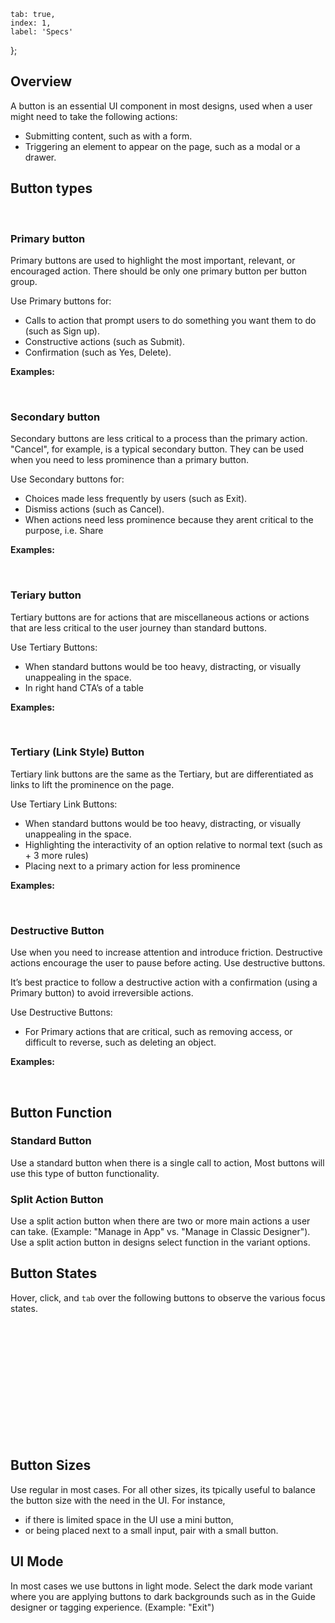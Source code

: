     tab: true,
    index: 1,
    label: 'Specs'
};


## Overview

A button is an essential UI component in most designs, used when a user might need to take the following actions:

-   Submitting content, such as with a form.
-   Triggering an element to appear on the page, such as a modal or a drawer.

## Button types

<PendoButton label="Button" type="primary" />
&ensp;&ensp;
<PendoButton label="Button" type="secondary" />
&ensp;&ensp;
<PendoButton label="Button" type="tertiary" />
&ensp;&ensp;
<PendoButton label="Button" type="link" />
&ensp;&ensp;
<PendoButton label="Button" type="danger" />

### Primary button

Primary buttons are used to highlight the most important, relevant, or encouraged action. There should be only one primary button per button group.

Use Primary buttons for:

-   Calls to action that prompt users to do something you want them to do (such as Sign up).
-   Constructive actions (such as Submit).
-   Confirmation (such as Yes, Delete).

**Examples:**

<PendoButton label="Save Changes" type="primary" />
&ensp;&ensp;
<PendoButton label="Manage Features In-App" type="primary" />

### Secondary button

Secondary buttons are less critical to a process than the primary action. "Cancel", for example, is a typical secondary button. They can be used when you need to less prominence than a primary button.

Use Secondary buttons for:

-   Choices made less frequently by users (such as Exit).
-   Dismiss actions (such as Cancel).
-   When actions need less prominence because they arent critical to the purpose, i.e. Share

**Examples:**

<PendoButton label="Cancel" type="secondary" />
&ensp;&ensp;
<PendoButton label="Skip" type="secondary" />
&ensp;&ensp;
<PendoButton label="Share" type="secondary" />

### Teriary button

Tertiary buttons are for actions that are miscellaneous actions or actions that are less critical to the user journey than standard buttons.

Use Tertiary Buttons:

-   When standard buttons would be too heavy, distracting, or visually unappealing in the space.
-   In right hand CTA’s of a table

**Examples:**

<PendoButton label="Add More" type="tertiary" />
&ensp;&ensp;
<PendoButton label="Cancel" type="tertiary" />

### Tertiary (Link Style) Button

Tertiary link buttons are the same as the Tertiary, but are differentiated as links to lift the prominence on the page.

Use Tertiary Link Buttons:

-   When standard buttons would be too heavy, distracting, or visually unappealing in the space.
-   Highlighting the interactivity of an option relative to normal text (such as + 3 more rules)
-   Placing next to a primary action for less prominence

**Examples:**

<PendoButton label="+ 3 More" type="link" />
&ensp;&ensp;
<PendoButton label="How do I Identify Core Events?" type="link" />
&ensp;&ensp;
<PendoButton label="Manage in App" type="link" />

### Destructive Button

Use when you need to increase attention and introduce friction. Destructive actions encourage the user to pause before acting. Use destructive buttons.

It’s best practice to follow a destructive action with a confirmation (using a Primary button) to avoid irreversible actions.

Use Destructive Buttons:

-   For Primary actions that are critical, such as removing access, or difficult to reverse, such as deleting an object.

**Examples:**

<PendoButton label="Delete Page" type="danger" />
&ensp;&ensp;
<PendoButton label="Exit Without Saving" type="danger" />

## Button Function

### Standard Button

Use a standard button when there is a single call to action, Most buttons will use this type of button functionality.

<PendoButton label="Manage Pages In App" />

### Split Action Button

Use a split action button when there are two or more main actions a user can take. (Example: "Manage in App" vs. "Manage in Classic Designer"). Use a split action button in designs select function in the variant options.

<PendoButtonGroup>
    <PendoButton label="Save to Backlog" />
    <PendoButton icon="chevron-down" />
</PendoButtonGroup>

## Button States

Hover, click, and `tab` over the following buttons to observe the various focus states.

<PendoButton label="Primary" />
<PendoButton label="Primary" disabled />
<br />
<br />
<PendoButton label="Secondary" type="secondary" />
<PendoButton label="Secondary" type="secondary" disabled />
<br />
<br />
<PendoButton label="Tertiary" type="tertiary" />
<PendoButton label="Tertiary" type="tertiary" disabled />
<br />
<br />
<PendoButton label="Link" type="link" />
<PendoButton label="Link" type="link" disabled />
<br />
<br />
<PendoButton label="Destructive" type="danger" />
<PendoButton label="Destructive" type="danger" disabled />
<br />
<br />
<PendoButtonGroup>
    <PendoButton label="Split" disabled />
    <PendoButton icon="chevron-down" />
</PendoButtonGroup>
&ensp;
<PendoButtonGroup>
    <PendoButton label="Split" />
    <PendoButton icon="chevron-down" disabled />
</PendoButtonGroup>

## Button Sizes

Use regular in most cases. For all other sizes, its tpically useful to balance the button size with the need in the UI. For instance,

-   if there is limited space in the UI use a mini button,
-   or being placed next to a small input, pair with a small button.

<PendoButton label="Regular" />
<PendoButton label="Small" size="small" />
<PendoButton label="Mini" size="mini" />

## UI Mode

In most cases we use buttons in light mode. Select the dark mode variant where you are applying buttons to dark backgrounds such as in the Guide designer or tagging experience. (Example: "Exit")
